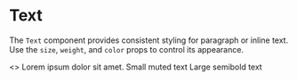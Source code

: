 
<Meta title="Atoms/Text" of={Text} />

# Text

The `Text` component provides consistent styling for paragraph or inline text. Use the `size`, `weight`, and `color` props to control its appearance.

<Canvas>
  <Story name="Examples">
    <>
      <Text>Lorem ipsum dolor sit amet.</Text>
      <Text size="sm" muted>Small muted text</Text>
      <Text size="lg" weight="semibold">Large semibold text</Text>
    </>
  </Story>
</Canvas>

<ArgsTable of={Text} />
